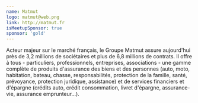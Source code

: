 ```yaml
---
name: Matmut
logo: matmut@web.png
link: http://matmut.fr
isMeetupSponsor: true
sponsor: 'gold'
---
```


Acteur majeur sur le marché français, le Groupe Matmut assure aujourd'hui près
de 3,2 millions de sociétaires et plus de 6,8 millions de contrats.
Il offre à tous - particuliers, professionnels, entreprises, associations - une
gamme complète de produits d'assurance des biens et des personnes (auto, moto,
habitation, bateau, chasse, responsabilités, protection de la famille, santé,
prévoyance, protection juridique, assistance) et de services financiers et
d'épargne (crédits auto, crédit consommation, livret d'épargne, assurance-vie,
assurance emprunteur...).

